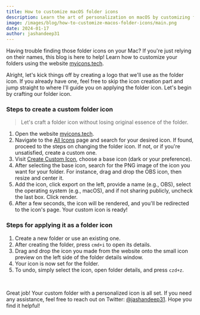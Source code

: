```yaml
---
title: How to customize macOS folder icons
description: Learn the art of personalization on macOS by customizing folder icons. Elevate your desktop experience with unique visuals that reflect your style effortlessly. Unleash creativity and enhance organization with this step-by-step guide.
image: /images/blog/how-to-customize-macos-folder-icons/main.png
date: 2024-01-17
author: jashandeep31
---
```


Having trouble finding those folder icons on your Mac? If you're just relying on their names, this blog is here to help! Learn how to customize your folders using the website [myicons.tech](myicons.tech).

Alright, let's kick things off by creating a logo that we'll use as the folder icon. If you already have one, feel free to skip the icon creation part and jump straight to where I'll guide you on applying the folder icon. Let's begin by crafting our folder icon.

### Steps to create a custom folder icon

> Let's craft a folder icon without losing original essence of the folder.

1. Open the website [myicons.tech](myicons.tech).
2. Navigate to the [All Icons](myicons.tech/icons) page and search for your desired icon. If found, proceed to the steps on changing the folder icon. If not, or if you're unsatisfied, create a custom one.
3. Visit [Create Custom Icon](myicons.tech/create), choose a base icon (dark or your preference).
4. After selecting the base icon, search for the PNG image of the icon you want for your folder. For instance, drag and drop the OBS icon, then resize and center it.
5. Add the icon, click export on the left, provide a name (e.g., OBS), select the operating system (e.g., macOS), and if not sharing publicly, uncheck the last box. Click render.
6. After a few seconds, the icon will be rendered, and you'll be redirected to the icon's page. Your custom icon is ready!

### Steps for applying it as a folder icon

1. Create a new folder or use an existing one.
2. After creating the folder, press `cmd+i` to open its details.
3. Drag and drop the icon you made from the website onto the small icon preview on the left side of the folder details window.
4. Your icon is now set for the folder.
5. To undo, simply select the icon, open folder details, and press `czd+z`.

<br />

Great job! Your custom folder with a personalized icon is all set. If you need any assistance, feel free to reach out on Twitter: [@jashandeep31](https://twitter.com/jashandeep31). Hope you find it helpful!
